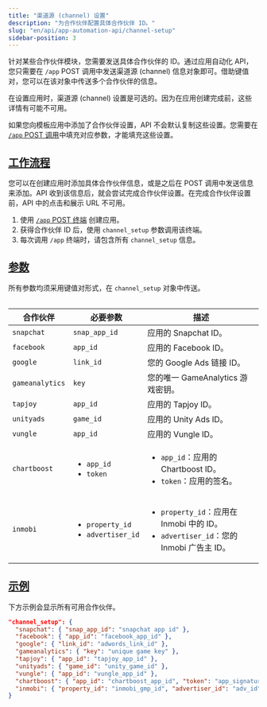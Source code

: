 ```yaml
---
title: "渠道源 (channel) 设置"
description: "为合作伙伴配置具体合作伙伴 ID。"
slug: "en/api/app-automation-api/channel-setup"
sidebar-position: 3
---
```

针对某些合作伙伴模块，您需要发送具体合作伙伴的 ID。通过应用自动化 API，您只需要在 `/app` POST 调用中发送渠道源 \(channel\) 信息对象即可。借助键值对，您可以在该对象中传送多个合作伙伴的信息。
<callout type="note"> 

在设置应用时，渠道源 \(channel\) 设置是可选的。因为在应用创建完成前，这些详情有可能不可用。
</Callout> 

如果您向模板应用中添加了合作伙伴设置，API 不会默认复制这些设置。您需要在 [`/app` POST 调用](/en/api/app-automation-api/app-endpoint#parameters)中填充对应参数，才能填充这些设置。

[工作流程](workflow)
----------------

您可以在创建应用时添加具体合作伙伴信息，或是之后在 POST 调用中发送信息来添加。API 收到该信息后，就会尝试完成合作伙伴设置。在完成合作伙伴设置前，API 中的点击和展示 URL 不可用。

1. 使用 [`/app` POST 终端](/en/api/app-automation-api/app-endpoint#parameters) 创建应用。
2. 获得合作伙伴 ID 后，使用 `channel_setup` 参数调用该终端。
3. 每次调用 `/app` 终端时，请包含所有 `channel_setup` 信息。

[参数](parameters)
----------------

<callout type="important"> 

所有参数均须采用键值对形式，在 `channel_setup` 对象中传送。
</Callout> <table> 

|      合作伙伴       |                          必要参数                           |                                             描述                                              |
|-----------------|---------------------------------------------------------|---------------------------------------------------------------------------------------------|
| `snapchat`      | `snap_app_id`                                           | 应用的 Snapchat ID。                                                                            |
| `facebook`      | `app_id`                                                | 应用的 Facebook ID。                                                                            |
| `google`        | `link_id`                                               | 您的 Google Ads 链接 ID。                                                                        |
| `gameanalytics` | `key`                                                   | 您的唯一 GameAnalytics 游戏密钥。                                                                    |
| `tapjoy`        | `app_id`                                                | 应用的 Tapjoy ID。                                                                              |
| `unityads`      | `game_id`                                               | 应用的 Unity Ads ID。                                                                           |
| `vungle`        | `app_id`                                                | 应用的 Vungle ID。                                                                              |
| `chartboost`    | <ul><li>`app_id`</li><li>`token`</li></ul>              | <ul><li>`app_id`：应用的 Chartboost ID。</li><li>`token`：应用的签名。</li></ul>                        |
| `inmobi`        | <ul><li>`property_id`</li><li>`advertiser_id`</li></ul> | <ul><li>`property_id`：应用在 Inmobi 中的 ID。</li><li>`advertiser_id`：您的 Inmobi 广告主 ID。</li></ul> |

</Table> 

[示例](example)
-------------

下方示例会显示所有可用合作伙伴。

```json
"channel_setup": {
  "snapchat": { "snap_app_id": "snapchat app id" },
  "facebook": { "app_id": "facebook_app_id" },
  "google": { "link_id": "adwords_link_id" },
  "gameanalytics": { "key": "unique game key" },
  "tapjoy": { "app_id": "tapjoy_app_id" },
  "unityads": { "game_id": "unity_game_id" },
  "vungle": { "app_id": "vungle_app_id" },
  "chartboost": { "app_id": "chartboost_app_id", "token": "app_signature" },
  "inmobi": { "property_id": "inmobi_gmp_id", "advertiser_id": "adv_id" }
}
```

